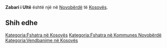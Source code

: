 {{Fshat në 
 | Emri                = Zabari i Ultë
 | EmriAlt                = 
 | NAME_SHORT_FORM=      
 | NAME_GENERIC=      
 | NAME_SORT_NAME_RO=      ZABARIIULTE
 | FULL_NAME_RO = Zabari i Ultë
 | FULL_NAME_ND_RO=Zabari i Ulte
 | SORT_NAME_RG=ZABARIIULTE
 | FULL_NAME_RG=Zabari i Ultë
 | FULL_NAME_ND_RG=Zabari i Ulte
 | SRP_NAME_SHORT_FORM=      
 | SRP_NAME_GENERIC=      
 | SRP_NAME_SORT_NAME_RO=      
 | SRP_FULL_NAME_RO = 
 | SRP_FULL_NAME_ND_RO=
 | SRP_SORT_NAME_RG=
 | SRP_FULL_NAME_RG=
 | SRP_FULL_NAME_ND_RG=
 | Emri (Rasa dhanore) = 
 | Figura              = 
 | Shteti              = Kosovo
 | Komuna              = Novobërdë
 | Kodi postar         = 
 | Sipërfaqja          = 

 | Popullsia           = 

 | Regj. i popullsisë  = 
 | Dend. e popullsisë  = 
 | Faqja zyrtare       = 
 <!--- Koordinatat ----> 
 | Gjerësia            = 42.871389
 | Gjatësia            = 20.841111
 | Lartësia            = 
}}
'''Zabari i Ultë''' është një [[]] në [[Novobërdë]] të [[Kosovës]].

<!-- == Gjeografia == -->
<!-- == Historia == -->
<!-- == Demografia == -->
== Shih edhe ==
{{Komuna Novobërdë}}
{{Kosovo-Administrata-Cung}}

[[Kategoria:Fshatra në Kosovës]]
[[Kategoria:Fshatra në Kommunes Novobërdë]]
[[Kategoria:Vendbanime në Kosovës]]